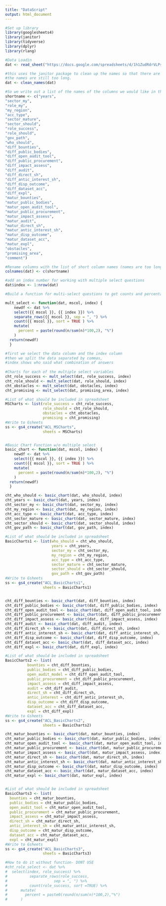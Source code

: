 ```yaml
---
title: "DataScript"
output: html_document
---
```


```r
#Set up library 
library(googlesheets4)
library(janitor)
library(tidyverse)
library(dplyr)
library(rlang)

#Data Loadin  
dat <- read_sheet("https://docs.google.com/spreadsheets/d/1h1ZudRdrVLPs_HSrMyJs0rd5kMD5vNh6D0ZvEeYN45g/edit#gid=0")

#this uses the janitor package to clean up the names so that there are no spaces. 
#the names are still too long. 
dat <- clean_names(dat)

#So we write out a list of the names of the columns we would like in the order they will be used. 
shortname <- c("years",
"sector_my",
"role_my",
"my_region",
"acc_type",
"sector_mature",
"sector_should",
"role_success",
"role_should",
"gov_path",
"who_should",
"diff_bounties",
"diff_public_bodies",
"diff_open_audit_tool",
"diff_public_procurement",
"diff_impact_assess",
"diff_audit",
"diff_direct_sh",
"diff_antic_interest_sh",
"diff_disp_outcome",
"diff_dataset_acc",
"diff_expl",
"matur_bounties",
"matur_public_bodies",
"matur_open_audit_tool",
"matur_public_procurement",
"matur_impact_assess",
"matur_audit",
"matur_direct_sh",
"matur_antic_interest_sh",
"matur_disp_outcome",
"matur_dataset_acc",
"matur_expl",
"obstacles",
"promising_area",
"comment")

#Rename columns with the list of short column names (names are too long otherwise)
colnames(dat) <- c(shortname)

#add an index number for working with multiple select questions
dat$index <- 1:nrow(dat)

```



```r

#Build a function for multi-select questions to get counts and percentages for multiple select questions (meaning there are multiple things that the respondent can select)

mult_select <- function(dat, mscol, index) {
    newdf <- dat %>% 
    select({{ mscol }}, {{ index }}) %>%
    separate_rows({{ mscol }}, sep = ", ") %>% 
    count({{ mscol }}, sort = TRUE ) %>% 
    mutate(
      percent = paste(round(n/sum(n)*100,2), "%")
    )
  return(newdf)
  }

#first we select the data column and the index column 
#then we split the data separated by commas, 
#index shows who said what combination of answers 
    
#Charts for each of the multiple select variables 
cht_role_success <- mult_select(dat, role_success, index)
cht_role_should <- mult_select(dat, role_should, index)
cht_obstacles <- mult_select(dat, obstacles, index)
cht_promising <- mult_select(dat, promising_area, index)

#List of what should be included in spreadsheet
MSCharts <- list(role_success = cht_role_success, 
                 role_should = cht_role_should, 
                 obstacles = cht_obstacles, 
                 promising = cht_promising)
#Write to Gsheets 
ss <- gs4_create("ACL_MSCharts", 
                 sheets = MSCharts)


#Basic Chart Function w/o multiple select 
basic_chart <- function(dat, mscol, index) {
    newdf <- dat %>% 
    select({{ mscol }}, {{ index }}) %>%
    count({{ mscol }}, sort = TRUE ) %>% 
    mutate(
      percent = paste(round(n/sum(n)*100,2), "%")
    )
  return(newdf)
  }

cht_who_should <- basic_chart(dat, who_should, index)
cht_years <- basic_chart(dat, years, index)
cht_sector_my <- basic_chart(dat, sector_my, index)
cht_my_region <- basic_chart(dat, my_region, index)
cht_acc_type <- basic_chart(dat, acc_type, index)
cht_sector_mature <- basic_chart(dat, sector_mature, index)
cht_sector_should <- basic_chart(dat, sector_should, index)
cht_gov_path <- basic_chart(dat, gov_path, index)

#List of what should be included in spreadsheet
BasicCharts1 <- list(who_should = cht_who_should, 
                     years = cht_years, 
                     sector_my = cht_sector_my, 
                     my_region = cht_my_region, 
                     acc_type = cht_acc_type, 
                     sector_mature = cht_sector_mature, 
                     sector_should = cht_sector_should,
                     gov_path = cht_gov_path)
#Write to Gsheets 
ss <- gs4_create("ACL_BasicCharts1", 
                 sheets = BasicCharts1)


cht_diff_bounties <- basic_chart(dat, diff_bounties, index)
cht_diff_public_bodies <- basic_chart(dat, diff_public_bodies, index)
cht_diff_open_audit_tool <- basic_chart(dat, diff_open_audit_tool, index)
cht_diff_public_procurement <- basic_chart(dat, diff_public_procurement, index)
cht_diff_impact_assess <- basic_chart(dat, diff_impact_assess, index)
cht_diff_audit <- basic_chart(dat, diff_audit, index)
cht_diff_direct_sh <- basic_chart(dat, diff_direct_sh, index)
cht_diff_antic_interest_sh <- basic_chart(dat, diff_antic_interest_sh, index)
cht_diff_disp_outcome <- basic_chart(dat, diff_disp_outcome, index)
cht_diff_dataset_acc <- basic_chart(dat, diff_dataset_acc, index)
cht_diff_expl <- basic_chart(dat, diff_expl, index)

#List of what should be included in spreadsheet
BasicCharts2 <- list(
          bounties = cht_diff_bounties, 
          public_bodies = cht_diff_public_bodies, 
          open_audit_model = cht_diff_open_audit_tool, 
          public_procurement = cht_diff_public_procurement, 
          impact_assess = cht_diff_impact_assess, 
          audit = cht_diff_audit, 
          direct_sh = cht_diff_direct_sh, 
          antic_interest = cht_diff_antic_interest_sh, 
          disp_outcome = cht_diff_disp_outcome, 
          dataset_acc = cht_diff_dataset_acc, 
          expl = cht_diff_expl)
#Write to Gsheets 
ss <- gs4_create("ACL_BasicCharts2", 
                 sheets = BasicCharts2)

cht_matur_bounties <- basic_chart(dat, matur_bounties, index)
cht_matur_public_bodies <- basic_chart(dat, matur_public_bodies, index)
cht_matur_open_audit_tool <- basic_chart(dat, matur_open_audit_tool, index)
cht_matur_public_procurement <- basic_chart(dat, matur_public_procurement, index)
cht_matur_impact_assess <- basic_chart(dat, matur_impact_assess, index)
cht_matur_direct_sh <- basic_chart(dat, matur_direct_sh, index)
cht_matur_antic_interest_sh <- basic_chart(dat, matur_antic_interest_sh, index)
cht_matur_disp_outcome <- basic_chart(dat, matur_disp_outcome, index)
cht_matur_dataset_acc <- basic_chart(dat, matur_dataset_acc, index)
cht_matur_expl <- basic_chart(dat, matur_expl, index)


#List of what should be included in spreadsheet
BasicCharts3 <- list(
  bounties = cht_matur_bounties, 
  public_bodies = cht_matur_public_bodies, 
  open_audit_tool = cht_matur_open_audit_tool, 
  public_procurement = cht_matur_public_procurement, 
  impact_assess = cht_matur_impact_assess, 
  direct_sh = cht_matur_direct_sh, 
  antic_interest_sh = cht_matur_antic_interest_sh, 
  disp_outcome = cht_matur_disp_outcome, 
  dataset_acc = cht_matur_dataset_acc, 
  expl = cht_matur_expl)
#Write to Gsheets 
ss <- gs4_create("ACL_BasicCharts3", 
                 sheets = BasicCharts3)

```


```r
#How to do it without function- DONT USE  
#cht_role_select <- dat %>% 
#  select(index, role_success) %>% 
#          separate_rows(role_success,  
#                     sep = ", ") %>% 
#          count(role_success, sort =TRUE) %>% 
#      mutate(
#        percent = paste0(round(n/sum(n)*100,2),"%") 
#      )

```

